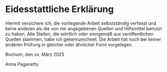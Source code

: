 # Eidesstattliche Erklärung {.unnumbered}



Hiermit versichere ich, die vorliegende Arbeit selbstständig verfasst und keine anderen als die von mir angegebenen Quellen und Hilfsmittel benutzt zu haben. Alle Stellen, die wörtlich oder sinngemäß aus veröffentlichen Quellen stammen, habe ich gekennzeichnet. Die Arbeit hat noch bei keiner anderen Prüfung in gleicher oder ähnlicher Form vorgelegen.




Bochum, den xx. März 2025




Anna Paganetty